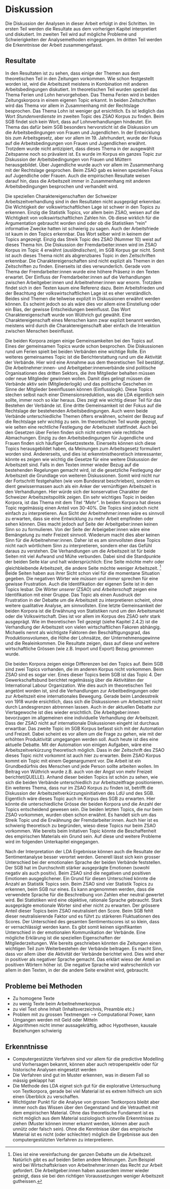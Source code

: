 # Diskussion

Die Diskussion der Analysen in dieser Arbeit erfolgt in drei Schritten. Im ersten Teil werden die Resultate aus dem vorherigen Kapitel interpretiert und diskutiert. Im zweiten Teil wird auf mögliche Probleme und Schwierigkeiten der Analysemethoden eingegangen. Im dritten Teil werden die Erkenntnisse der Arbeit zusammengefasst.

## Resultate

In den Resultaten ist zu sehen, dass einige der Themen aus dem theoretischen Teil in den Zeitungen vorkommen. Wie schon festgestellt worden ist, wird die Arbeitszeit meistens in Kombination mit anderen Arbeitsbedingungen diskutiert. Im theoretischen Teil wurden speziell das Thema Ferien und Lohn hervorgehoben. Das Thema Ferien wird in beiden Zeitungskorpora in einem eigenen Topic erkannt. In beiden Zeitschriften wird das Thema vor allem in Zusammenhang mit der Rechtslage besprochen. Das Thema Lohn ist weniger gut ersichtlich. Es ist lediglich das Wort *Stundenverdienste* im zweiten Topic des ZSAO Korpus zu finden. Beim SGB findet sich kein Wort, dass auf Lohnverhandlungen hindeutet. Ein Thema das dafür beim SGB besonders hervorsticht ist die Diskussion um die Arbeitsbedingungen von Frauen und Jugendlichen. In der Entwicklung bis zum Arbeitsgesetz, aber vor allem im 19. Jahrhundert, wurde der Fokus auf die Arbeitsbedingungen von Frauen und Jugendlichen erwähnt. Trotzdem wurde nicht antizipiert, dass dieses Thema in der ausgewählt Zeitspanne noch so prävalent ist. Es wurde im Korpus ein ganzes Topic zur Diskussion der Arbeitsbedingungen von Frauen und Müttern herausgebildet. Über Jugendliche wurde auch vor allem im Zusammenhang mit der Rechtslage gesprochen. Beim ZSAO gab es keinen speziellen Fokus auf Jugendliche oder Frauen. Auch die empirischen Resultate weisen darauf hin, dass die Arbeitszeit immer in Zusammenhang mit anderen Arbeitsbedingungen besprochen und verhandelt wird.

Die speziellen Charaktereigenschaften der Schweizer Arbeitszeitverhandlung sind in den Resultaten nicht ausgeprägt erkennbar. Die Wichtigkeit der volkswirtschaftlichen Lage ist schwer in den Topics zu erkennen. Einzig die Statistik Topics, vor allem beim ZSAO, weisen auf die Wichtigkeit von volkswirtschaftlichen Zahlen hin. Ob diese wirklich für die Argumentation gebraucht worden sind oder ob die Statistiken "rein" informative Zwecke hatten ist schwierig zu sagen. Auch der Arbeitsfriede ist kaum in den Topics erkennbar. Das Wort selber wird in keinem der Topics angezeigt. Einzig das Streik Topic des ZSAO (Nummer 10) weist auf dieses Thema hin. Die Diskussion der Fremdarbeiter:innen wird im ZSAO Korpus im Topic 4 erwähnt (*ausländischen*), im SGB Korpus gar nicht. Somit ist auch dieses Thema nicht als abgrenzbares Topic in den Zeitschriften erkennbar.
Die Charaktereigenschaften sind nicht explizit als Themen in den Zeitschriften zu finden. Einerseits ist dies verwunderlich. Gerade vom Thema der Fremdarbeiter:innen wurde eine höhere Präsenz in den Texten erwartet. Der Einfluss der Fremdarbeiter:innen auf die Verhandlungen zwischen Arbeitgeber:innen und Arbeitnehmer:innen war enorm. Trotzdem findet sich in den Texten kaum eine Referenz dazu. Beim Arbeitsfrieden und der Beachtung der volkswirtschaftlichen Lage ist es eher verständlich. Beides sind Themen die teilweise explizit in Diskussionen erwähnt werden können. Es scheint jedoch so als wäre dies vor allem eine Einstellung oder ein Bias, der gewisse Entscheidungen beeinflusst. Das Wort Charaktereigenschaft wurde von Wüthrich gut gewählt. Eine Charaktereigenschaft eines Menschen kann zwar explizit benannt werden, meistens wird durch die Charaktereigenschaft aber einfach die Interaktion zwischen Menschen beeinflusst. 

Die beiden Korpora zeigen einige Gemeinsamkeiten bei den Topics auf. Eines der gemeinsamen Topics wurde schon besprochen. Die Diskussionen rund um Ferien spielt bei beiden Verbänden eine wichtige Rolle. Ein weiteres gemeinsames Topic ist die Berichterstattung rund um die Aktivität der Verbände. Hier wird eine Annahme aus dem theoretischen Teil bestätigt. Die Arbeitnehmer:innen- und Arbeitgeber:innenverbände sind politische Organisationen des dritten Sektors, die ihre Mitglieder behalten müssen oder neue Mitglieder gewinnen wollen. Damit dies gelingt müssen die Verbände aktiv sein (Mitgliederlogik) und das politische Geschehen im Sinne der Mitglieder beeinflussen können (Einflusslogik). Diese Topics stechen selbst nach einer Dimensionsreduktion, was die LDA eigentlich sein sollte, immer noch so klar heraus. Dies zeigt wie wichtig dieser Teil für das Bestehen der Verbände ist. Eine dritte Gemeinsamkeit ist der Fokus auf die Rechtslage der bestehenden Arbeitsbedingungen. Auch wenn beide Verbände unterschiedliche Themen öfters erwähnen, scheint der Bezug auf die Rechtslage sehr wichtig zu sein. Im theoretischen Teil wurde gezeigt, wie selten eine rechtliche Festlegung der Arbeitszeit stattfindet. Auch bei den Gesetzen über Ferien finden sich nicht extrem viele rechtliche Abmachungen. Einzig zu den Arbeitsbedingungen für Jugendliche und Frauen finden sich häufiger Gesetzestexte. Einerseits können sich diese Topics herausgebildet haben, da Meinungen zum Arbeitsgesetz formuliert worden sind. Andererseits, und dies ist erkenntnistheoretisch interessanter, könnte es zeigen wie wichtig die Gesetze für eine weitere Diskussion der Arbeitszeit sind. Falls in den Texten immer wieder Bezug auf die bestehenden Regelungen gemacht wird, ist die gesetzliche Festlegung der Arbeitszeit die Grundlage von weiteren Diskussionen. Somit wird nicht nur der Fortschritt festgehalten (wie vom Bundesrat beschrieben), sondern es dient gewissermassen auch als ein Anker der vernünftigen Arbeitszeit in den Verhandlungen. Hier würde sich der konservative Charakter der Schweizer Arbeitszeitspolitik zeigen. Ein sehr wichtiges Topic in beiden Korpora, ist das Thema mit dem Titel *"Mehr"*. In beiden Korpora hat dieses Topic regelmässig einen Anteil von 30-40%. Die Topics sind jedoch nicht einfach zu interpretieren. Aus Sicht der Arbeitnehmer:innen wäre es sinnvoll zu erwarten, dass sie eine Entwicklung zu mehr Arbeit empfinden oder sehen können. Dies macht jedoch auf Seite der Arbeitgeber:innen keinen Sinn so zu formulieren. Von der Seite der Arbeigeber:innen wäre eine Bemängelung zu mehr Freizeit sinnvoll. Wiederum macht dies aber keinen Sinn für die Arbeitnehmer:innen. Daher ist es am sinnvollsten diese Topics nicht nach wörtlichem Sinn zu interpretieren, sondern eher das Gefühl daraus zu verstehen. Die Verhandlungen um die Arbeitszeit ist für beide Seiten mit viel Aufwand und Mühe verbunden. Dabei sind die Standpunkte der beiden Seite klar und halt widersprüchlich: Eine Seite möchte mehr oder gleichbleibende Arbeitszeit, die andere Seite möchte weniger Arbeitszeit. ^[Dies ist eine vereinfachung der ganzen Debatte um die Arbeitszeit. Natürlich gibt es auf beiden Seiten andere Meinungen. Zum Beispiel wird bei Wirtschaftskrisen von Arbeitnehmer:innen das Recht zur Arbeit gefordert. Die Arbeitgeber:innen haben ausserdem immer wieder gezeigt, dass sie bei den richtigen Voraussetzungen weniger Arbeitszeit gutheissen.] Beide Seiten haben aus ihrer Sicht schon viel für die momentane Situation gegeben. Die negativen Wörter wie *müssen* und *immer* sprechen für eine gewisse Frustration. Auch die Identifikation der eigenen Seite ist in den Topics lesbar. Die Wörter *unserer* (ZSAO) und *Arbeiterschaft* zeigen eine Identifikation mit einer Gruppe. Das Topic als einen Ausdruck der Frustration in der Debatte um die Arbeitszeit zu interpretieren scheint, ohne weitere qualitative Analyse, am sinnvollsten. Eine letzte Gemeinsamkeit der beiden Korpora ist die Erwähnung von Statistiken rund um den Arbeitsmarkt oder die Volkswirtschaft. Dies ist vor allem im Korpus des ZSAO sehr stark ausgeprägt. Wie im theoretischen Teil gezeigt (siehe Kapitel 2.4.2) ist die Verhandlung der Arbeitszeit von vielen wirtschaftlichen Fakoren abhängig. Michaelis nennt als wichtigste Faktoren den Beschäftigungsgrad, das Produktionsvolumen, die Höhe der Lohnsätze, der Unternehmensgewinne und die Realeinkommen. Die Resultate zeigen, dass auf diese und weitere wirtschaftliche Grössen (wie z.B. Import und Export) Bezug genommen wurde. 

Die beiden Korpora zeigen einige Differenzen bei den Topics auf. Beim SGB sind zwei Topics vorhanden, die im anderen Korpus nicht vorkommen. Beim ZSAO sind es sogar vier. Eines dieser Topics beim SGB ist das Topic 4. Der Gewerkschaftsbund berichtet regelmässig über die Aktivitäten der International Labour Organization. Wie dies auch im theoretischen Teil angetönt worden ist, sind die Verhandlungen zur Arbeitbedingungen oder zur Arbeitszeit eine internationales Bewegung. Gerade beim Landesstreik von 1918 wurde ersichtlich, dass sich die Diskussionen um Arbeitszeit nicht durch Landesgrenzen abtrennen lassen. Auch in der aktuellen Debatte zur Viertagewoche ist dies wieder ersichtlich. Die Arbeitgeber:innen bevorzugen im allgemeinen eine individuelle Verhandlung der Arbeitszeit. Dass der ZSAO nicht auf internationale Diskussionen eingeht ist durchaus erwartbar. Das zweite Topic im SGB Korpus befasst sich mit der Automation und Freizeit. Dabei scheint es vor allem um die Frage zu gehen, wie mit der erhöhten Produktivität umgegangen werden soll. Auch heute ist dies eine aktuelle Debatte. Mit der Automation von einigen Aufgaben, wäre eine Arbeitszeitverkürzung theoretisch möglich. Dass in der Zeitschrift des ZSAO dieses Topic nicht vorkommt ist auch hier zu erwarten. Beim ZSAO Korpus kommt ein Topic mit einem Gegenargument vor. Die Arbeit ist ein Grundbedürfnis des Menschen und jede Person sollte arbeiten wollen. Im Beitrag von Wüthrich wurde z.B. auch von der Angst von mehr Freizeit berichtet(QUELLE). Anhand dieser beiden Topics ist schön zu sehen, wie sich die beiden Verbände unterschiedlich zur Arbeitszeitfrage positionieren. Ein weiteres Thema, dass nur im ZSAO Korpus zu finden ist, betrifft die Diskussion der Arbeitszeitverkürzungsinitiativen des LdU und des SGB. Eigentlich wäre dieses Topic auch im Korpus des SGB zu erwarten. Hier könnte die unterschiedliche Grösse der beiden Korpora und die Anzahl der Topics entscheidend gewesen sein. Die beiden letzten Topics, die nur beim ZSAO vorkommen, wurden oben schon erwähnt. Es handelt sich um das Streik Topic und die Erwähnung der Fremdarbeiter:innen. Auch hier ist es schwierig theoretisch zu begründen, wieso diese Topics nur beim ZSAO vorkommen. Wie bereits beim Initativen Topic könnte die Beschaffenheit des empirischen Materials ein Grund sein. Auf diese und weitere Probleme wird im folgenden Unterkapitel eingegangen.

Nach der Interpretation der LDA Ergebnisse können auch die Resultate der Sentimentanalyse besser verortet werden. Generell lässt sich kein grosser Unterschied bei der emotionalen Sprache der beiden Verbände feststellen. Der SGB hat im Durchschnitt stärker ausgeprägte Emotionen (sowohl negativ als auch positiv). Beim ZSAO sind die negativen und positiven Emotionen ausgeglichener. Ein Grund für diesen Unterschied könnte die Anzahl an Statistik Topics sein. Beim ZSAO sind vier Statistik Topics zu erkennen, beim SGB nur eines. Es kann angenommen werden, dass die verwendete Sprache für die Beschreibung von Zahlen eher neutral gewertet wird. Bei Statistiken wird eine objektive, rationale Sprache gebraucht. Stark ausgeprägte emotionale Wörter sind eher nicht zu erwarten. Der grössere Anteil dieser Topics beim ZSAO neutralisiert den Score. Beim SGB fehlt dieser neutralisierende Faktor und es führt zu stärkeren Fluktuationen des Scores.
Der Unterschied des gesamten Sentimentscores ist so klein, dass er vernachlässigt werden kann. Es gibt somit keinen signifikanten Unterschied in der emotionalen Kommunikation der Verbände. Eine mögliche Erklärung ist die speziellen Eigenschaften der Mitgliederzeitungen. Wie bereits geschrieben könnten die Zeitungen einen wichtigen Teil zum Weiterbestehen der Verbände beitragen. Es macht Sinn, dass vor allem über die Aktivität der Verbände berichtet wird. Dies wird eher in positiver als negativer Sprache gemacht. Das erklärt wieso der Anteil an positiven Wörtern höher ist. Die negative Sprache wird wahrscheinlich vor allem in den Texten, in der die andere Seite erwähnt wird, gebraucht.

## Probleme bei Methoden

* Zu homogene Texte
* zu wenig Texte beim Arbeitnehmerkorpus
* zu viel Text ohne Inhalt (Inhaltsverzeichnis, Preamble etc.)
* Problem mit zu grossen Textmengen --> Computational Power, kann Umgangen werden mit Geld oder Mitteln
* Algorithmen nicht immer aussagekräftig, adhoc Hypothesen, kausale Beziehungen schwierig


## Erkenntnisse


* Computergestützte Verfahren sind vor allem für die predictive Modelling und Vorhersagen bekannt, können aber auch retroperspektiv oder für historische Analysen eingesetzt werden
* Die Verfahren sind gut im Muster erkennen, was in diesem Fall so mässig geklappt hat
* Die Methode des LDA eignet sich gut für die explorative Untersuchung von Textkorpora, gerade bei viel Material ist es extrem hilfreich um sich einen Überblick zu verschaffen.
* Wichtigster Punkt für die Analyse von grossen Textkorpora bleibt aber immer noch das Wissen über den Gegenstand und die Vetrautheit mit dem empirischen Material. Ohne das theoretische Fundament ist es nicht möglich aus dem Material soziologisch sinnvolle Erkenntnisse zu ziehen (Muster können immer erkannt werden, können aber auch unnütz oder falsch sein). Ohne die Kenntnisse über das empirische Material ist es nicht (oder schlechter) möglich die Ergebnisse aus den computergestützten Verfahren zu interpretieren.